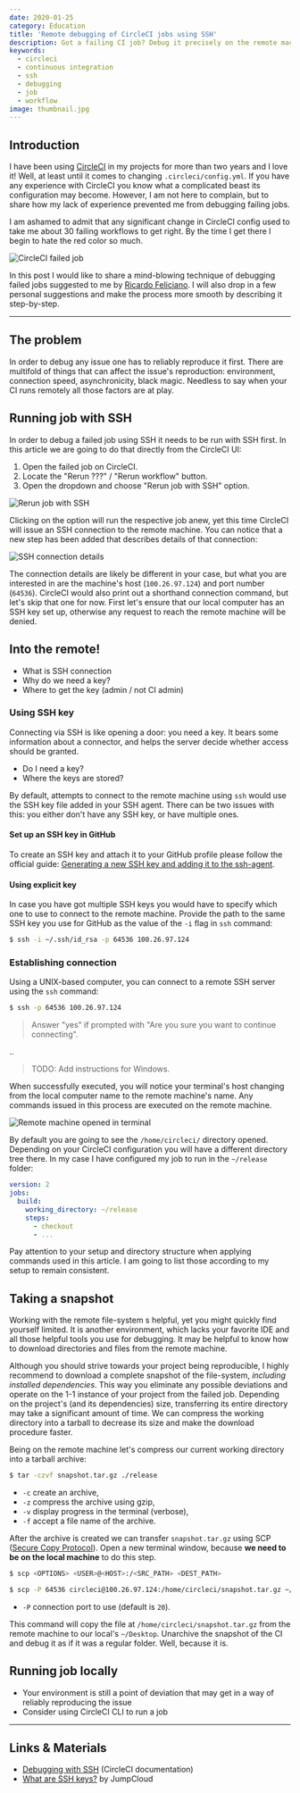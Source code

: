 ```yaml
---
date: 2020-01-25
category: Education
title: 'Remote debugging of CircleCI jobs using SSH'
description: Got a failing CI job? Debug it precisely on the remote machine using SSH in minutes.
keywords:
  - circleci
  - continuous integration
  - ssh
  - debugging
  - job
  - workflow
image: thumbnail.jpg
---
```


## Introduction

I have been using [CircleCI](https://circleci.com/) in my projects for more than two years and I love it! Well, at least until it comes to changing `.circleci/config.yml`. If you have any experience with CircleCI you know what a complicated beast its configuration may become. However, I am not here to complain, but to share how my lack of experience prevented me from debugging failing jobs.

I am ashamed to admit that any significant change in CircleCI config used to take me about 30 failing workflows to get right. By the time I get there I begin to hate the red color so much.

![CircleCI failed job](images/ci-failed.png)

In this post I would like to share a mind-blowing technique of debugging failed jobs suggested to me by [Ricardo Feliciano](https://twitter.com/FelicianoTech). I will also drop in a few personal suggestions and make the process more smooth by describing it step-by-step.

---

## The problem

In order to debug any issue one has to reliably reproduce it first. There are multifold of things that can affect the issue's reproduction: environment, connection speed, asynchronicity, black magic. Needless to say when your CI runs remotely all those factors are at play.

## Running job with SSH

In order to debug a failed job using SSH it needs to be run with SSH first. In this article we are going to do that directly from the CircleCI UI:

1. Open the failed job on CircleCI.
1. Locate the "Rerun ???" / "Rerun workflow" button.
1. Open the dropdown and choose "Rerun job with SSH" option.

![Rerun job with SSH](images/circleci-rerun-ssh.png)

Clicking on the option will run the respective job anew, yet this time CircleCI will issue an SSH connection to the remote machine. You can notice that a new step has been added that describes details of that connection:

![SSH connection details](images/ci-enable-ssh.png)

The connection details are likely be different in your case, but what you are interested in are the machine's host (`100.26.97.124`) and port number (`64536`). CircleCI would also print out a shorthand connection command, but let's skip that one for now. First let's ensure that our local computer has an SSH key set up, otherwise any request to reach the remote machine will be denied.

## Into the remote!

- What is SSH connection
- Why do we need a key?
- Where to get the key (admin / not CI admin)

### Using SSH key

Connecting via SSH is like opening a door: you need a key. It bears some information about a connector, and helps the server decide whether access should be granted.

- Do I need a key?
- Where the keys are stored?

By default, attempts to connect to the remote machine using `ssh` would use the SSH key file added in your SSH agent. There can be two issues with this: you either don't have any SSH key, or have multiple ones.

#### Set up an SSH key in GitHub

To create an SSH key and attach it to your GitHub profile please follow the official guide: [Generating a new SSH key and adding it to the ssh-agent](https://help.github.com/en/github/authenticating-to-github/generating-a-new-ssh-key-and-adding-it-to-the-ssh-agent).

#### Using explicit key

In case you have got multiple SSH keys you would have to specify which one to use to connect to the remote machine. Provide the path to the same SSH key you use for GitHub as the value of the `-i` flag in `ssh` command:

```bash
$ ssh -i ~/.ssh/id_rsa -p 64536 100.26.97.124
```

### Establishing connection

Using a UNIX-based computer, you can connect to a remote SSH server using the `ssh` command:

```bash
$ ssh -p 64536 100.26.97.124
```

> Answer "yes" if prompted with "Are you sure you want to continue connecting".

..

> TODO: Add instructions for Windows.

When successfully executed, you will notice your terminal's host changing from the local computer name to the remote machine's name. Any commands issued in this process are executed on the remote machine.

![Remote machine opened in terminal](images/terminal-remote.png)

By default you are going to see the `/home/circleci/` directory opened. Depending on your CircleCI configuration you will have a different directory tree there. In my case I have configured my job to run in the `~/release` folder:

```yml
version: 2
jobs:
  build:
    working_directory: ~/release
    steps:
      - checkout
      - ...
```

Pay attention to your setup and directory structure when applying commands used in this article. I am going to list those according to my setup to remain consistent.

## Taking a snapshot

Working with the remote file-system s helpful, yet you might quickly find yourself limited. It is another environment, which lacks your favorite IDE and all those helpful tools you use for debugging. It may be helpful to know how to download directories and files from the remote machine.

Although you should strive towards your project being reproducible, I highly recommend to download a complete snapshot of the file-system, _including installed dependencies_. This way you eliminate any possible deviations and operate on the 1-1 instance of your project from the failed job. Depending on the project's (and its dependencies) size, transferring its entire directory may take a significant amount of time. We can compress the working directory into a tarball to decrease its size and make the download procedure faster.

Being on the remote machine let's compress our current working directory into a tarball archive:

```bash
$ tar -czvf snapshot.tar.gz ./release
```

- `-c` create an archive,
- `-z` compress the archive using gzip,
- `-v` display progress in the terminal (verbose),
- `-f` accept a file name of the archive.

After the archive is created we can transfer `snapshot.tar.gz` using SCP ([Secure Copy Protocol](https://en.wikipedia.org/wiki/Secure_copy)). Open a new terminal window, because **we need to be on the local machine** to do this step.

```bash
$ scp <OPTIONS> <USER>@<HOST>:/<SRC_PATH> <DEST_PATH>
```

```bash
$ scp -P 64536 circleci@100.26.97.124:/home/circleci/snapshot.tar.gz ~/Desktop
```

- `-P` connection port to use (default is `20`).

This command will copy the file at `/home/circleci/snapshot.tar.gz` from the remote machine to our local's `~/Desktop`. Unarchive the snapshot of the CI and debug it as if it was a regular folder. Well, because it is.

## Running job locally

- Your environment is still a point of deviation that may get in a way of reliably reproducing the issue
- Consider using CircleCI CLI to run a job

---

## Links & Materials

- [Debugging with SSH](https://circleci.com/docs/2.0/ssh-access-jobs/) (CircleCI documentation)
- [What are SSH keys?](https://jumpcloud.com/blog/what-are-ssh-keys/) by JumpCloud
